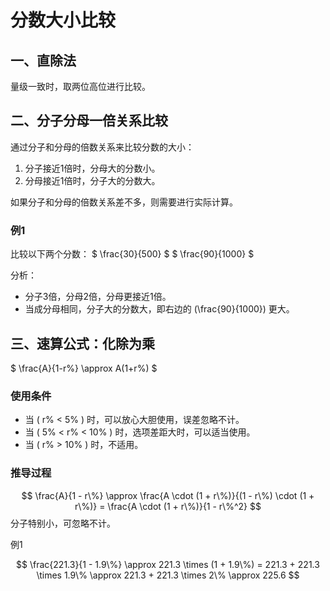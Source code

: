 # 分数大小比较

## 一、直除法
量级一致时，取两位高位进行比较。

## 二、分子分母一倍关系比较
通过分子和分母的倍数关系来比较分数的大小：
1. 分子接近1倍时，分母大的分数小。
2. 分母接近1倍时，分子大的分数大。

如果分子和分母的倍数关系差不多，则需要进行实际计算。

### 例1
比较以下两个分数：
$ \frac{30}{500} $
$ \frac{90}{1000} $

分析：
- 分子3倍，分母2倍，分母更接近1倍。
- 当成分母相同，分子大的分数大，即右边的 \(\frac{90}{1000}\) 更大。

## 三、速算公式：化除为乘
$ \frac{A}{1-r\%} \approx A(1+r\%) $

### 使用条件
- 当 \( r\% < 5\% \) 时，可以放心大胆使用，误差忽略不计。
- 当 \( 5\% < r\% < 10\% \) 时，选项差距大时，可以适当使用。
- 当 \( r\% > 10\% \) 时，不适用。

### 推导过程
$$
\frac{A}{1 - r\%} \approx \frac{A \cdot (1 + r\%)}{(1 - r\%) \cdot (1 + r\%)} = \frac{A \cdot (1 + r\%)}{1 - r\%^2}
$$
分子特别小，可忽略不计。


 例1

$$
\frac{221.3}{1 - 1.9\%} \approx 221.3 \times (1 + 1.9\%) = 221.3 + 221.3 \times 1.9\% \approx 221.3 + 221.3 \times 2\% \approx 225.6
$$

